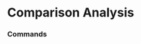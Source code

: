 # Comparison Analysis




### Commands
<ul className="grid grid-cols-1 md:grid-cols-2 lg:grid-cols-3 xl:grid-cols-4 gap-4 -ml-6">
<ReferenceCard
    title="Add"
    description="Add similar tickers to compare with."
    url="/terminal/reference/stocks/ca/add"
    command
/>
<ReferenceCard
    title="Balance"
    description="Prints either yearly or quarterly balance statement the company, and compares it against similar companies."
    url="/terminal/reference/stocks/ca/balance"
    command
/>
<ReferenceCard
    title="Cashflow"
    description="Prints either yearly or quarterly cashflow statement the company, and compares it against similar companies."
    url="/terminal/reference/stocks/ca/cashflow"
    command
/>
<ReferenceCard
    title="Financial"
    description="Prints screener data of similar companies. [Source: Finviz]"
    url="/terminal/reference/stocks/ca/financial"
    command
/>
<ReferenceCard
    title="Get"
    description="Get similar companies from selected data source (default: Finviz) to compare with."
    url="/terminal/reference/stocks/ca/get"
    command
/>
<ReferenceCard
    title="Hcorr"
    description="Correlation heatmap based on historical price comparison between similar companies."
    url="/terminal/reference/stocks/ca/hcorr"
    command
/>
<ReferenceCard
    title="Historical"
    description="Historical price comparison between similar companies."
    url="/terminal/reference/stocks/ca/historical"
    command
/>
<ReferenceCard
    title="Income"
    description="Prints either yearly or quarterly income statement the company, and compares it against similar companies."
    url="/terminal/reference/stocks/ca/income"
    command
/>
<ReferenceCard
    title="Overview"
    description="Prints screener data of similar companies. [Source: Finviz]"
    url="/terminal/reference/stocks/ca/overview"
    command
/>
<ReferenceCard
    title="Ownership"
    description="Prints screener data of similar companies. [Source: Finviz]"
    url="/terminal/reference/stocks/ca/ownership"
    command
/>
<ReferenceCard
    title="Performance"
    description="Prints screener data of similar companies. [Source: Finviz]"
    url="/terminal/reference/stocks/ca/performance"
    command
/>
<ReferenceCard
    title="Rmv"
    description="Remove similar tickers to compare with."
    url="/terminal/reference/stocks/ca/rmv"
    command
/>
<ReferenceCard
    title="Scorr"
    description="FinBrain's sentiment correlation across similar tickers."
    url="/terminal/reference/stocks/ca/scorr"
    command
/>
<ReferenceCard
    title="Sentiment"
    description="FinBrain's sentiment comparison across similar tickers."
    url="/terminal/reference/stocks/ca/sentiment"
    command
/>
<ReferenceCard
    title="Set"
    description="Select similar companies to compare with."
    url="/terminal/reference/stocks/ca/set"
    command
/>
<ReferenceCard
    title="Technical"
    description="Prints screener data of similar companies. [Source: Finviz]"
    url="/terminal/reference/stocks/ca/technical"
    command
/>
<ReferenceCard
    title="Ticker"
    description="Set ticker to extract similar from"
    url="/terminal/reference/stocks/ca/ticker"
    command
/>
<ReferenceCard
    title="Tsne"
    description="Get similar companies to compare with using sklearn TSNE."
    url="/terminal/reference/stocks/ca/tsne"
    command
/>
<ReferenceCard
    title="Valuation"
    description="Prints screener data of similar companies. [Source: Finviz]"
    url="/terminal/reference/stocks/ca/valuation"
    command
/>
<ReferenceCard
    title="Volume"
    description="Historical volume comparison between similar companies."
    url="/terminal/reference/stocks/ca/volume"
    command
/>
</ul>
